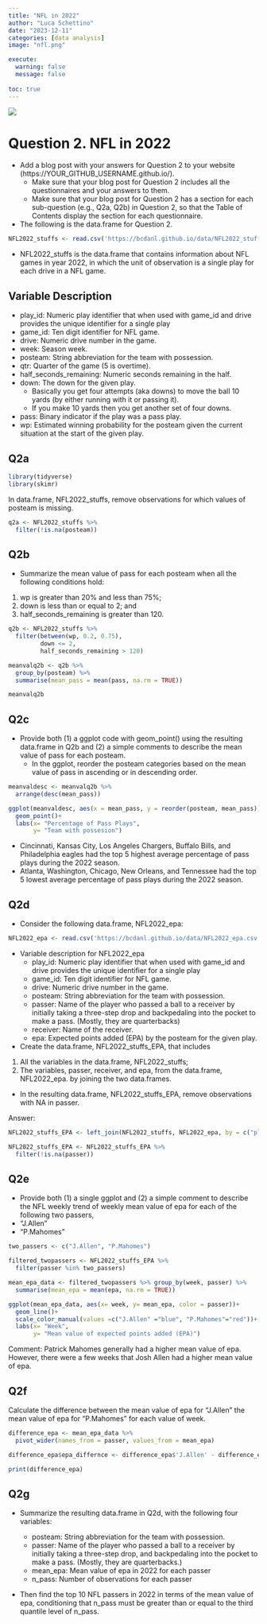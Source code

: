 ```yaml
---
title: "NFL in 2022"
author: "Luca Schettino"
date: "2023-12-11"
categories: [data analysis]
image: "nfl.png"

execute: 
  warning: false
  message: false
  
toc: true
---
```


![](brock.jpg)

# Question 2. NFL in 2022

- Add a blog post with your answers for Question 2 to your website (https://YOUR_GITHUB_USERNAME.github.io/).
  - Make sure that your blog post for Question 2 includes all the questionnaires and your answers to them.
  - Make sure that your blog post for Question 2 has a section for each sub-question (e.g., Q2a, Q2b) in Question 2, so that the Table of Contents display the section for each questionnaire.
- The following is the data.frame for Question 2.

```r
NFL2022_stuffs <- read.csv('https://bcdanl.github.io/data/NFL2022_stuffs.csv')
```

- NFL2022_stuffs is the data.frame that contains information about NFL games in year 2022, in which the unit of observation is a single play for each drive in a NFL game.

## Variable Description

- play_id: Numeric play identifier that when used with game_id and drive provides the unique identifier for a single play
- game_id: Ten digit identifier for NFL game.
- drive: Numeric drive number in the game.
- week: Season week.
- posteam: String abbreviation for the team with possession.
- qtr: Quarter of the game (5 is overtime).
- half_seconds_remaining: Numeric seconds remaining in the half.
- down: The down for the given play.
  - Basically you get four attempts (aka downs) to move the ball 10 yards (by either running with it or passing it).
  - If you make 10 yards then you get another set of four downs.
- pass: Binary indicator if the play was a pass play.
- wp: Estimated winning probability for the posteam given the current situation at the start of the given play.

## Q2a

```r
library(tidyverse)
library(skimr)
```

In data.frame, NFL2022_stuffs, remove observations for which values of posteam is missing.

```r
q2a <- NFL2022_stuffs %>% 
  filter(!is.na(posteam))
```

## Q2b

- Summarize the mean value of pass for each posteam when all the following conditions hold:

1. wp is greater than 20% and less than 75%;
2. down is less than or equal to 2; and
3. half_seconds_remaining is greater than 120.

```r
q2b <- NFL2022_stuffs %>% 
  filter(between(wp, 0.2, 0.75),
         down <= 2,
         half_seconds_remaining > 120)

meanvalq2b <- q2b %>% 
  group_by(posteam) %>% 
  summarise(mean_pass = mean(pass, na.rm = TRUE))

meanvalq2b
```

## Q2c

- Provide both (1) a ggplot code with geom_point() using the resulting data.frame in Q2b and (2) a simple comments to describe the mean value of pass for each posteam.
  - In the ggplot, reorder the posteam categories based on the mean value of pass in ascending or in descending order.

```r
meanvaldesc <- meanvalq2b %>% 
  arrange(desc(mean_pass))

ggplot(meanvaldesc, aes(x = mean_pass, y = reorder(posteam, mean_pass))) +
  geom_point()+
  labs(x= "Percentage of Pass Plays",
       y= "Team with possesion")
```

- Cincinnati, Kansas City, Los Angeles Chargers, Buffalo Bills, and Philadelphia eagles had the top 5 highest average percentage of pass plays during the 2022 season.
- Atlanta, Washington, Chicago, New Orleans, and Tennessee had the top 5 lowest average percentage of pass plays during the 2022 season.

## Q2d

- Consider the following data.frame, NFL2022_epa:

```r
NFL2022_epa <- read.csv('https://bcdanl.github.io/data/NFL2022_epa.csv')
```

- Variable description for NFL2022_epa
  - play_id: Numeric play identifier that when used with game_id and drive provides the unique identifier for a single play
  - game_id: Ten digit identifier for NFL game.
  - drive: Numeric drive number in the game.
  - posteam: String abbreviation for the team with possession.
  - passer: Name of the player who passed a ball to a receiver by initially taking a three-step drop and backpedaling into the pocket to make a pass. (Mostly, they are quarterbacks)
  - receiver: Name of the receiver.
  - epa: Expected points added (EPA) by the posteam for the given play.
- Create the data.frame, NFL2022_stuffs_EPA, that includes
1. All the variables in the data.frame, NFL2022_stuffs;
2. The variables, passer, receiver, and epa, from the data.frame, NFL2022_epa. by joining the two data.frames.
- In the resulting data.frame, NFL2022_stuffs_EPA, remove observations with NA in passer.

Answer:

```r
NFL2022_stuffs_EPA <- left_join(NFL2022_stuffs, NFL2022_epa, by = c("play_id", "game_id", "drive", "posteam"))

NFL2022_stuffs_EPA <- NFL2022_stuffs_EPA %>%
  filter(!is.na(passer))
```

## Q2e

- Provide both (1) a single ggplot and (2) a simple comment to describe the NFL weekly trend of weekly mean value of epa for each of the following two passers,
- “J.Allen”
- “P.Mahomes”

```r
two_passers <- c("J.Allen", "P.Mahomes")

filtered_twopassers <- NFL2022_stuffs_EPA %>% 
  filter(passer %in% two_passers)

mean_epa_data <- filtered_twopassers %>% group_by(week, passer) %>% 
  summarise(mean_epa = mean(epa, na.rm = TRUE))

ggplot(mean_epa_data, aes(x= week, y= mean_epa, color = passer))+
  geom_line()+
  scale_color_manual(values =c("J.Allen" ="blue", "P.Mahomes"="red"))+
  labs(x= "Week",
       y= "Mean value of expected points added (EPA)")
```

Comment: Patrick Mahomes generally had a higher mean value of epa. However, there were a few weeks that Josh Allen had a higher mean value of epa.

## Q2f

Calculate the difference between the mean value of epa for “J.Allen” the mean value of epa for “P.Mahomes” for each value of week.

```r
difference_epa <- mean_epa_data %>% 
  pivot_wider(names_from = passer, values_from = mean_epa)

difference_epa$epa_differnce <- difference_epa$'J.Allen' - difference_epa$'P.Mahomes'

print(difference_epa)
```

## Q2g

- Summarize the resulting data.frame in Q2d, with the following four variables:

  - posteam: String abbreviation for the team with possession.
  - passer: Name of the player who passed a ball to a receiver by initially taking a three-step drop, and backpedaling into the pocket to make a pass. (Mostly, they are quarterbacks.)
  - mean_epa: Mean value of epa in 2022 for each passer
  - n_pass: Number of observations for each passer

- Then find the top 10 NFL passers in 2022 in terms of the mean value of epa, conditioning that n_pass must be greater than or equal to the third quantile level of n_pass.

